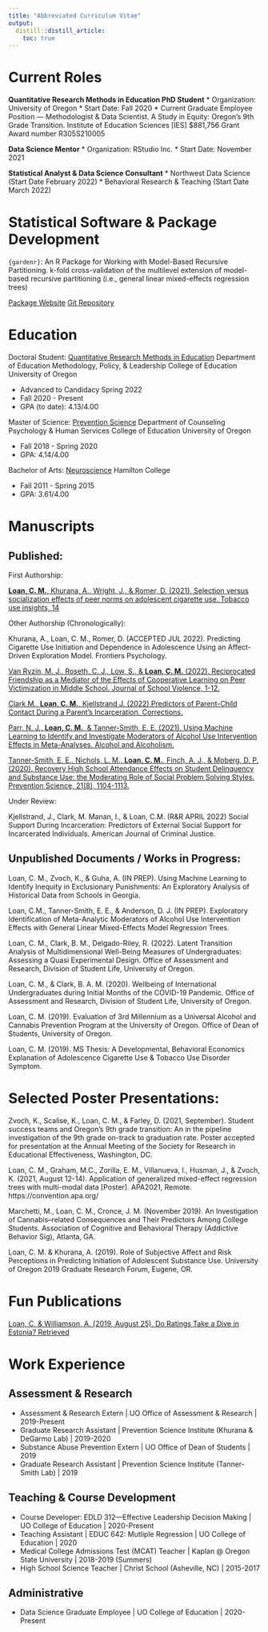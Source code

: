 ```yaml
---
title: "Abbreviated Curriculum Vitae"
output: 
  distill::distill_article:
    toc: true
---
```


# Current Roles

**Quantitative Research Methods in Education PhD Student**
* Organization: University of Oregon
* Start Date: Fall 2020
* Current Graduate Employee Position — Methodologist & Data Scientist. A Study in Equity: Oregon's 9th Grade Transition. Institute of Education Sciences [IES] $881,756 Grant Award number R305S210005

**Data Science Mentor**
* Organization: RStudio Inc.
* Start Date: November 2021

**Statistical Analyst & Data Science Consultant**
* Northwest Data Science (Start Date February 2022)
* Behavioral Research & Teaching (Start Date March 2022)

# Statistical Software & Package Development 

`{gardenr}`: An R Package for Working with Model-Based Recursive Partitioning.
k-fold cross-validation of the multilevel extension of model-based recursive partitioning (i.e., general linear mixed-effects regression trees)

[Package Website](https://chhr1s.github.io/gardenr/)
[Git Repository](https://github.com/Chhr1s/gardenr)


# Education

Doctoral Student: [Quantitative Research Methods in Education](https://education.uoregon.edu/qrme)\n
Department of Education Methodology, Policy, & Leadership\n
College of Education\n
University of Oregon\n

* Advanced to Candidacy Spring 2022
* Fall 2020 - Present
* GPA (to date): 4.13/4.00

Master of Science: [Prevention Science](https://education.uoregon.edu/prevsci/graduate/ms)\n
Department of Counseling Psychology & Human Services\n
College of Education\n
University of Oregon\n

* Fall 2018 - Spring 2020
* GPA: 4.14/4.00 

Bachelor of Arts: [Neuroscience](https://www.hamilton.edu/academics/departments/Home?dept=Neuroscience)\n
Hamilton College\n

* Fall 2011 - Spring 2015
* GPA: 3.61/4.00 

# Manuscripts

## Published:

First Authorship:

[**Loan, C. M.**, Khurana, A., Wright, J., & Romer, D. (2021). Selection versus socialization effects of peer norms on adolescent cigarette use. Tobacco use insights, 14](https://journals.sagepub.com/doi/pdf/10.1177/1179173X211066005)

Other Authorship (Chronologically):

Khurana, A., Loan, C. M., Romer, D. (ACCEPTED JUL 2022). Predicting Cigarette Use Initiation and Dependence in Adolescence Using an Affect-Driven Exploration Model. Frontiers Psychology.

[Van Ryzin, M. J., Roseth, C. J., Low, S., & **Loan, C. M.** (2022). Reciprocated Friendship as a Mediator of the Effects of Cooperative Learning on Peer Victimization in Middle School. Journal of School Violence, 1-12.](https://www.tandfonline.com/doi/abs/10.1080/15388220.2022.2098502)

[Clark M., **Loan, C. M.**, Kjellstrand J. (2022) Predictors of Parent-Child Contact During a Parent’s Incarceration. Corrections.](https://www.tandfonline.com/doi/abs/10.1080/23774657.2022.2052381)

[Parr, N. J., **Loan, C. M.**, & Tanner-Smith, E. E. (2021). Using Machine Learning to Identify and Investigate Moderators of Alcohol Use Intervention Effects in Meta-Analyses. Alcohol and Alcoholism.](https://doi.org/10.1093/alcalc/agab036)

[Tanner-Smith, E. E., Nichols, L. M., **Loan, C. M.**, Finch, A. J., & Moberg, D. P. (2020). Recovery High School Attendance Effects on Student Delinquency and Substance Use: the Moderating Role of Social Problem Solving Styles. Prevention Science, 21(8), 1104-1113.](https://doi.org/10.1007/s11121-020-01161-z)


Under Review: 

Kjellstrand, J., Clark, M. Manan, I., & Loan, C.M. (R&R APRIL 2022) Social Support During Incarceration: Predictors of External Social Support for Incarcerated Individuals. American Journal of Criminal Justice.

## Unpublished Documents / Works in Progress:

Loan, C. M., Zvoch, K., & Guha, A. (IN PREP). Using Machine Learning to Identify Inequity in Exclusionary Punishments: An Exploratory Analysis of Historical Data from Schools in Georgia.

Loan, C.M., Tanner-Smith, E. E., & Anderson, D. J. (IN PREP). Exploratory Identification of Meta-Analytic Moderators of Alcohol Use Intervention Effects with General Linear Mixed-Effects Model Regression Trees.

Loan, C. M., Clark, B. M., Delgado-Riley, R. (2022). Latent Transition Analysis of Multidimensional Well-Being Measures of Undergraduates: Assessing a Quasi Experimental Design. Office of Assessment and Research, Division of Student Life, University of Oregon.

Loan, C. M., & Clark, B. A. M. (2020). Wellbeing of International Undergraduates during Initial Months of the COVID-19 Pandemic. Office of Assessment and Research, Division of Student Life, University of Oregon.

Loan, C. M. (2019). Evaluation of 3rd Millennium as a Universal Alcohol and Cannabis Prevention Program at the University of Oregon. Office of Dean of Students, University of Oregon. 

Loan, C. M. (2019). MS Thesis: A Developmental, Behavioral Economics Explanation of Adolescence Cigarette Use & Tobacco Use Disorder Symptom. 

# Selected Poster Presentations: 

Zvoch, K., Scalise, K., Loan, C. M., & Farley, D. (2021, September). Student success teams and Oregon’s 9th grade transition: An in the pipeline investigation of the 9th grade on-track to graduation rate. Poster accepted for presentation at the Annual Meeting of the Society for Research in Educational Effectiveness, Washington, DC.

Loan, C. M., Graham, M.C., Zorilla, E. M., Villanueva, I., Husman, J., & Zvoch, K. (2021, August 12-14). Application of generalized mixed-effect regression trees with multi-modal data [Poster]. APA2021, Remote. https://convention.apa.org/

Marchetti, M., Loan, C. M., Cronce, J. M. (November 2019). An Investigation of Cannabis–related Consequences and Their Predictors Among College Students. Association of Cognitive and Behavioral Therapy (Addictive Behavior Sig), Atlanta, GA.

Loan, C. M. & Khurana, A. (2019). Role of Subjective Affect and Risk Perceptions in Predicting 	Initiation of Adolescent Substance Use. University of Oregon 2019 Graduate Research Forum, Eugene, OR.


# Fun Publications

[Loan, C. &  Williamson, A. (2019, August 25). Do Ratings Take a Dive in Estonia? Retrieved](https://udisc.com/blog/post/do-ratings-take-a-dive-in-estonia)

# Work Experience

## Assessment & Research 
* Assessment & Research Extern | UO Office of Assessment & Research | 2019-Present
* Graduate Research Assistant | Prevention Science Institute (Khurana & DeGarmo Lab) | 2019-2020
* Substance Abuse Prevention Extern | UO Office of Dean of Students | 2019
* Graduate Research Assistant | Prevention Science Institute (Tanner-Smith Lab) | 2019

## Teaching & Course Development

* Course Developer: EDLD 312—Effective Leadership Decision Making | UO College of Education | 2020-Present 
* Teaching Assistant | EDUC 642: Mutliple Regression | UO College of Education | 2020
* Medical College Admissions Test (MCAT) Teacher | Kaplan @ Oregon State University | 2018-2019 (Summers)
* High School Science Teacher | Christ School (Asheville, NC) | 2015-2017

## Administrative

* Data Science Graduate Employee | UO College of Education | 2020-Present 





